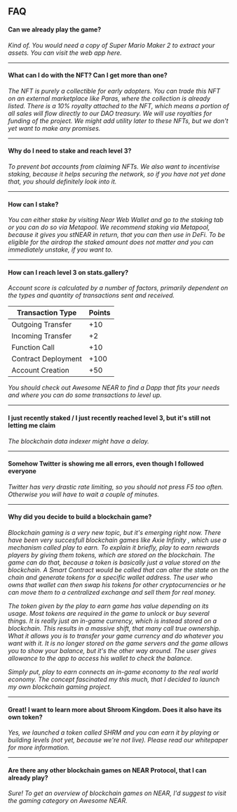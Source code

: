 
## FAQ

#### Can we already play the game?

_Kind of. You would need a copy of Super Mario Maker 2 to extract your assets. You can visit the web app <ExternalLink href="https://app.shroomkingdom.net/">here</ExternalLink>._

---

#### What can I do with the NFT? Can I get more than one?

_The NFT is purely a collectible for early adopters._
_You can trade this NFT on an external marketplace like <ExternalLink href="https://paras.id/collection/near-chan.shrm.near">Paras</ExternalLink>,_
_where the collection is already listed._
_There is a 10% royalty attached to the NFT, which means a portion of all sales will flow directly to our DAO treasury._
_We will use royalties for funding of the project._
_We might add utility later to these NFTs, but we don't yet want to make any promises._

---

#### Why do I need to stake and reach level 3?

_To prevent bot accounts from claiming NFTs._
_We also want to incentivise staking, because it helps securing the network,_
_so if you have not yet done that, you should definitely look into it._

---

#### How can I stake?

_You can either stake by visiting <ExternalLink href="https://wallet.near.org/">Near Web Wallet</ExternalLink> and go to the staking tab_
_or you can do so via <ExternalLink href="https://metapool.app/dapp/mainnet/meta/">Metapool</ExternalLink>._
_We recommend staking via Metapool, because it gives you stNEAR in return, that you can then use in DeFi._
_To be eligible for the airdrop the staked amount does not matter and you can immediately unstake, if you want to._

---

#### How can I reach level 3 on <ExternalLink href="https://stats.gallery/">stats.gallery</ExternalLink>?

_Account score is calculated by a number of factors, primarily dependent on the types and quantity of transactions sent and received._

| Transaction Type    | Points |
| ------------------- | ------ |
| Outgoing Transfer   | +10    |
| Incoming Transfer   | +2     |
| Function Call       | +10    |
| Contract Deployment | +100   |
| Account Creation    | +50    |

_You should check out <ExternalLink href="https://awesomenear.com/">Awesome NEAR</ExternalLink> to find a Dapp that fits your needs_
_and where you can do some transactions to level up._

---

#### I just recently staked / I just recently reached level 3, but it's still not letting me claim

_The blockchain data indexer might have a delay._

---

#### Somehow Twitter is showing me all errors, even though I followed everyone

_Twitter has very drastic rate limiting, so you should not press F5 too often._
_Otherwise you will have to wait a couple of minutes._

---

#### Why did you decide to build a blockchain game?

_Blockchain gaming is a very new topic, but it's emerging right now._
_There have been very succesfull blockchain games like <ExternalLink href="https://axieinfinity.com/">Axie Infinity</ExternalLink>_
_, which use a mechanism called <ExternalLink href="https://www.playtoearn.online/whats-the-play-to-earn-business-model/">play to earn</ExternalLink>._
_To explain it briefly, play to earn rewards players by giving them tokens, which are stored on the blockchain._
_The game can do that, because a token is basically just a value stored on the blockchain._
_A Smart Contract would be called that can alter the state on the chain and generate tokens for a specific wallet address._
_The user who owns that wallet can then swap his tokens for other cryptocurrencies or he can move them to a centralized exchange and sell them for real money._

_The token given by the play to earn game has value depending on its usage._
_Most tokens are required in the game to unlock or buy several things._
_It is really just an in-game currency, which is instead stored on a blockchain._
_This results in a massive shift, that many call true ownership._
_What it allows you is to transfer your game currency and do whatever you want with it._
_It is no longer stored on the game servers and the game allows you to show your balance, but it's the other way around._
_The user gives allowance to the app to access his wallet to check the balance._

_Simply put, play to earn connects an in-game economy to the real world economy._
_The concept fascinated my this much, that I decided to launch my own blockchain gaming project._

---

#### Great! I want to learn more about Shroom Kingdom. Does it also have its own token?

_Yes, we launched a token called SHRM and you can earn it by playing or building levels (not yet, because we're not live)._
_Please read our <ExternalLink href="https://whitepaper.shroomkingdom.net/">whitepaper</ExternalLink> for more information._

---

#### Are there any other blockchain games on NEAR Protocol, that I can already play?

_Sure!_
_To get an overview of blockchain games on NEAR, I'd suggest to visit the gaming category on <ExternalLink href="https://awesomenear.com/categories/gaming/">Awesome NEAR</ExternalLink>._
